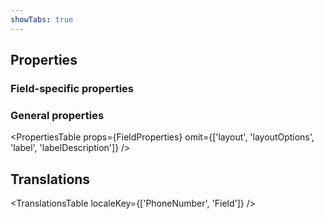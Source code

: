 ```yaml
---
showTabs: true
---
```



## Properties

### Field-specific properties

<PropertiesTable props={PhoneNumberProperties} />

### General properties

<PropertiesTable
  props={FieldProperties}
  omit={['layout', 'layoutOptions', 'label', 'labelDescription']}
/>

## Translations

<TranslationsTable localeKey={['PhoneNumber', 'Field']} />
